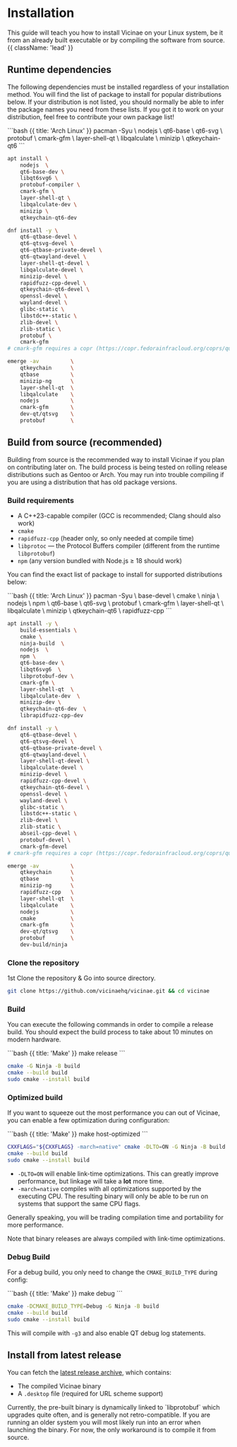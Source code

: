 # Installation

This guide will teach you how to install Vicinae on your Linux system, be it from an already built executable or by compiling the software from source. {{ className: 'lead' }}


## Runtime dependencies

The following dependencies must be installed regardless of your installation method. You will find the list of package to install for popular distributions below. If your distribution is not listed, you should normally be able to infer the package names you need from these lists. If you got it to work on your distribution, feel free to contribute your own package list!

<CodeGroup title="Install dependencies">
```bash {{ title: 'Arch Linux' }}
pacman -Syu			\
    nodejs			\
    qt6-base		\
    qt6-svg			\
    protobuf		\
    cmark-gfm		\
    layer-shell-qt 	\
    libqalculate 	\
    minizip			\
    qtkeychain-qt6
```

```bash {{ title: 'Ubuntu' }}
apt install \
    nodejs  \
    qt6-base-dev \
    libqt6svg6 \
    protobuf-compiler \
    cmark-gfm \
    layer-shell-qt \
    libqalculate-dev \
    minizip \
    qtkeychain-qt6-dev
```

```bash {{ title: 'Fedora' }}
dnf install -y \
    qt6-qtbase-devel \
    qt6-qtsvg-devel \
    qt6-qtbase-private-devel \
    qt6-qtwayland-devel \
    layer-shell-qt-devel \
    libqalculate-devel \
    minizip-devel \
    rapidfuzz-cpp-devel \
    qtkeychain-qt6-devel \
    openssl-devel \
    wayland-devel \
    glibc-static \
    libstdc++-static \
    zlib-devel \
    zlib-static \
    protobuf \
    cmark-gfm
# cmark-gfm requires a copr (https://copr.fedorainfracloud.org/coprs/quadratech188/cmark-gfm/)
```

```bash {{ title: 'Gentoo Linux' }}
emerge -av			\
	qtkeychain		\
	qtbase			\
	minizip-ng		\
	layer-shell-qt	\
	libqalculate	\
	nodejs			\
	cmark-gfm		\
	dev-qt/qtsvg	\
	protobuf		\
```
</CodeGroup>

## Build from source (recommended)

Building from source is the recommended way to install Vicinae if you plan on contributing later on. The build process is being tested on rolling release distributions such as Gentoo or Arch. You may run into trouble compiling if you are using a distribution that has old package versions. 

### Build requirements

- A C++23-capable compiler (GCC is recommended; Clang should also work)
- `cmake`
- `rapidfuzz-cpp` (header only, so only needed at compile time)
- `libprotoc` — the Protocol Buffers compiler (different from the runtime `libprotobuf`)
- `npm` (any version bundled with Node.js ≥ 18 should work)

You can find the exact list of package to install for supported distributions below:

<CodeGroup title="Install dependencies">
```bash {{ title: 'Arch Linux' }}
pacman -Syu			\
    base-devel 		\
    cmake			\
    ninja			\
    nodejs			\
    npm				\
    qt6-base		\
    qt6-svg			\
    protobuf		\
    cmark-gfm		\
    layer-shell-qt 	\
    libqalculate 	\
    minizip			\
    qtkeychain-qt6	\
    rapidfuzz-cpp
```

```bash {{ title: 'Ubuntu' }}
apt install -y \
    build-essentials \
    cmake \
    ninja-build  \
    nodejs  \
    npm \
    qt6-base-dev \
    libqt6svg6  \
    libprotobuf-dev \
    cmark-gfm \
    layer-shell-qt  \
    libqalculate-dev  \
    minizip-dev \
    qtkeychain-qt6-dev  \
    librapidfuzz-cpp-dev

```

```bash {{ title: 'Fedora' }}
dnf install -y \
    qt6-qtbase-devel \
    qt6-qtsvg-devel \
    qt6-qtbase-private-devel \
    qt6-qtwayland-devel \
    layer-shell-qt-devel \
    libqalculate-devel \
    minizip-devel \
    rapidfuzz-cpp-devel \
    qtkeychain-qt6-devel \
    openssl-devel \
    wayland-devel \
    glibc-static \
    libstdc++-static \
    zlib-devel \
    zlib-static \
    abseil-cpp-devel \
    protobuf-devel \
    cmark-gfm-devel
# cmark-gfm requires a copr (https://copr.fedorainfracloud.org/coprs/quadratech188/cmark-gfm/)
```

```bash {{ title: 'Gentoo Linux' }}
emerge -av			\
	qtkeychain		\
	qtbase			\
	minizip-ng		\
	rapidfuzz-cpp	\
	layer-shell-qt	\
	libqalculate	\
	nodejs			\
	cmake			\
	cmark-gfm		\
	dev-qt/qtsvg	\
	protobuf		\
	dev-build/ninja
```
</CodeGroup>


### Clone the repository

1st Clone the repository & Go into source directory. 

```bash {{ title: 'Clone repo' }}
git clone https://github.com/vicinaehq/vicinae.git && cd vicinae
```

### Build

You can execute the following commands in order to compile a release build. You should expect the build process to take about 10 minutes on modern hardware.

<CodeGroup>
```bash {{ title: 'Make' }}
make release
```

```bash {{ title: 'CMake' }}
cmake -G Ninja -B build
cmake --build build 
sudo cmake --install build
```
</CodeGroup>

### Optimized build

If you want to squeeze out the most performance you can out of Vicinae, you can enable a few optimization during configuration:

<CodeGroup>
```bash {{ title: 'Make' }}
make host-optimized
```

```bash {{ title: 'CMake' }}
CXXFLAGS="${CXXFLAGS} -march=native" cmake -DLTO=ON -G Ninja -B build
cmake --build build 
sudo cmake --install build
```
</CodeGroup>

- `-DLTO=ON` will enable link-time optimizations. This can greatly improve performance, but linkage will take a **lot** more time.
- `-march=native` compiles with all optimizations supported by the executing CPU. The resulting binary will only be able to be run on systems that support the same CPU flags.

Generally speaking, you will be trading compilation time and portability for more performance.

Note that binary releases are always compiled with link-time optimizations.

### Debug Build

For a debug build, you only need to change the `CMAKE_BUILD_TYPE` during config:

<CodeGroup>
```bash {{ title: 'Make' }}
make debug
```

```bash {{ title: 'CMake' }}
cmake -DCMAKE_BUILD_TYPE=Debug -G Ninja -B build
cmake --build build 
sudo cmake --install build
```
</CodeGroup>


This will compile with `-g3` and also enable QT debug log statements.

## Install from latest release

You can fetch the [latest release archive](https://github.com/vicinaehq/vicinae/releases), which contains:
- The compiled Vicinae binary
- A `.desktop` file (required for URL scheme support)

<Note>
Currently, the pre-built binary is dynamically linked to `libprotobuf` which upgrades quite often, and is generally not retro-compatible. If you are running an older system you will most likely run into an error when launching the binary. For now, the only workaround is to compile it from source. 
</Note>


